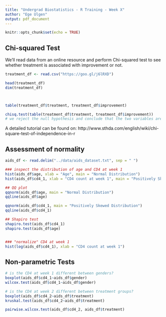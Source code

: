 ```yaml
---
title: "Undergrad Biostatistics - R Training - Week X"
author: "Ege Ulgen"
output: pdf_document
---
```


```r
knitr::opts_chunk$set(echo = TRUE)
```

## Chi-squared Test

We'll read data from an online resource and perform Chi-squared test to see whether treatment is associated with improvement or not.

```r
treatment_df <- read.csv("https://goo.gl/j6lRXD")

head(treatment_df)
dim(treatment_df)



table(treatment_df$treatment, treatment_df$improvement)

chisq.test(table(treatment_df$treatment, treatment_df$improvement))
# we reject the null hypothesis and conclude that the two variables are associated
```

A detailed tutorial can be found on: http://www.sthda.com/english/wiki/chi-square-test-of-independence-in-r

## Assessment of normality

```r
aids_df <- read.delim("../data/aids_dataset.txt", sep = " ")

### inspect the distribution of age and CD4 at week 1
hist(aids_df$age, xlab = "Age", main = "Normal Distribution")
hist(aids_df$cd4_1, xlab = "CD4 count at week 1", main = "Positively Skewed Distribution")

## QQ plot
qqnorm(aids_df$age, main = "Normal Distribution")
qqline(aids_df$age)

qqnorm(aids_df$cd4_1, main = "Positively Skewed Distribution")
qqline(aids_df$cd4_1)

## Shapiro test
shapiro.test(aids_df$cd4_1)
shapiro.test(aids_df$age)


### "normalize" CD4 at week 1
hist(log(aids_df$cd4_1), xlab = "CD4 count at week 1")
```

## Non-parametric Tests

```r
# is the CD4 at week 1 different between genders?
boxplot(aids_df$cd4_1~aids_df$gender)
wilcox.test(aids_df$cd4_1~aids_df$gender)

# is the CD4 at week 2 different between treatment groups?
boxplot(aids_df$cd4_2~aids_df$treatment)
kruskal.test(aids_df$cd4_2~aids_df$treatment)

pairwise.wilcox.test(aids_df$cd4_2, aids_df$treatment)
```

